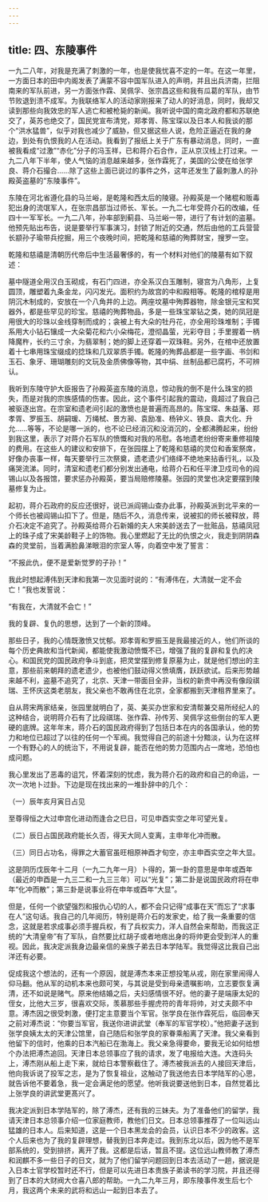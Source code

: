 ```yaml
---
---
---
```

title: 四、东陵事件
---




一九二八年，对我是充满了刺激的一年，也是使我忧喜不定的一年。在这一年里，一方面日本的田中内阁发表了满蒙不容中国军队进入的声明，并且出兵济南，拦阻南来的军队前进，另一方面张作霖、吴佩孚、张宗昌这些和我有瓜葛的军队，由节节败退到溃不成军。为我联络军人的活动家刚报来了动人的好消息，同时，我却又读到那些向我效忠的军人逃亡和被枪毙的新闻。我听说中国的南北政府都和苏联绝交了，英苏也绝交了，国民党宣布清党，郑孝胥、陈宝琛以及日本人和我谈的那个“洪水猛兽”，似乎对我也减少了威胁，但又据这些人说，危险正逼近在我的身边，到处有仇恨我的人在活动。我看到了报纸上关于广东有暴动消息，同时，一直被我看成“过激”“赤化”分子的冯玉祥，已和蒋介石合作，正从京汉线上打过来。一九二八年下半年，使人气恼的消息越来越多，张作霖死了，美国的公使在给张学良、蒋介石撮合……除了这些上面已说过的事件之外，这年还发生了最刺激人的孙殿英盗墓的“东陵事件”。

东陵在河北省遵化县的马兰峪，是乾隆和西太后的陵寝。孙殿英是一个赌棍和贩毒犯出身的流氓军人，在张宗昌部当过师长、军长。一九二七年受蒋介石的改编，任四十一军军长。一九二八年，孙率部到蓟县、马兰峪一带，进行了有计划的盗墓。他预先贴出布告，说是要举行军事演习，封锁了附近的交通，然后由他的工兵营营长颛孙子瑜带兵挖掘，用三个夜晚时间，把乾隆和慈禧的殉葬财宝，搜罗一空。

乾隆和慈禧是清朝历代帝后中生活最奢侈的，有一个材料对他们的陵墓有如下叙述：

墓中隧道全用汉白玉砌成，有石门四进，亦全系汉白玉雕制，寝宫为八角形，上复圆顶，雕塑着九条金龙，闪闪发光。面积约为故宫的中和殿相等。乾隆的棺椁是用阴沉木制成的，安放在一个八角井的上边。两座坟墓中殉葬器物，除金银元宝和冥器外，都是些罕见的珍宝。慈禧的殉葬物品，多是一些珠宝翠钻之类，她的凤冠是用很大的珍珠以金线穿制而成的；衾被上有大朵的牡丹花，亦全用珍珠堆制；手镯系用大小钻石镶成一大朵菊花和六小朵梅花，澄彻晶萤，光彩夺目；手里握着一柄降魔杵，长约三寸余，为翡翠制；她的脚上还穿着一双珠鞋。另外，在棺中还放置着十七串用珠宝缀成的捻珠和几双翠质手镯。乾隆的殉葬品都是一些字画、书剑和玉石、象牙、珊瑚雕刻的文玩及金质佛像等物，其中绢、丝制品都已腐朽，不可辨认。

我听到东陵守护大臣报告了孙殿英盗东陵的消息，惊动我的倒不是什么珠宝的损失，而是对我的宗族感情的伤害。因此，这个事件引起我的震动，竟超过了我自己被驱逐出宫。在宗室和遗老间引起的激愤也是普遍而高昂的。陈宝琛、朱益藩、郑孝胥、罗振玉、胡嗣瑗、万绳栻、景方昶、袁励准、杨钟义、铁良、袁大化、升允……等等，不论是哪一派的，也不论已经消沉和没消沉的，全都沸腾起来，纷纷到我这里，表示了对蒋介石军队的愤慨和对我的吊慰。各地遗老纷纷寄来重修祖陵的费用。在这些人的建议和安排下，在张园摆上了乾隆和慈禧的灵位和香案祭席，好像办丧事一样，每天要举行三次祭奠，遗老遗少们络绎不绝地来拈香行礼，以及痛哭流涕。同时，清室和遗老们都分别发出通电，给蒋介石和任平津卫戍司令的阎锡山以及各报馆，要求惩办孙殿英，要当局赔修陵墓。张园的灵堂也决定要摆到陵墓修复为止。

起初，蒋介石政府的反应还很好，说已派阎锡山查办此事，孙殿英派到北平来的一个师长也被阎锡山扣下了。但是，随后不久，消息传来，说被扣的师长被释放，蒋介石决定不追究了。孙殿英给蒋介石新婚的夫人宋美龄送去了一批赃品，慈禧凤冠上的珠子成了宋美龄鞋子上的饰物。我心里燃起了无比的仇恨之火，我走到阴阴森森的灵堂前，当着满脸鼻涕眼泪的宗室人等，向着空中发了誓言：

“不报此仇，便不是爱新觉罗的子孙！”

我此时想起溥伟到天津和我第一次见面时说的：“有溥伟在，大清就一定不会亡！”我也发誓说：

“有我在，大清就不会亡！”

我的复辟、复仇的思想，达到了一个新的顶峰。

那些日子，我的心情既激愤又忧郁。郑孝胥和罗振玉是我最接近的人，他们所谈的每个历史典故和当代新闻，都能使我激动愤慨不已，增强了我的复辟和复仇的决心。和国民党的国民政府争斗到底，把灵堂摆到修复原墓为止，就是他们想出的主意，那些前来朝拜的遗老遗少，也被他们鼓动得义愤填膺，跃跃欲试。后来形势越来越不利，盗墓不追究了，北京、天津一带面目全非，当权的新贵中再没有像段祺瑞、王怀庆这类老朋友，我父亲也不敢再住在北京，全家都搬到天津租界里来了。

自从蒋宋两家结亲，张园里就明白了，英、美买办世家和安清帮兼交易所经纪人的这种结合，说明蒋介石有了比段祺瑞、张作霖、孙传芳、吴佩孚这些倒台的军人更硬的底牌。这年年末，蒋介石的国民政府得到了包括日本在内的各国承认，他的势力和地位已超过了以往的任何一个军阀。我觉得自己的前途十分黯淡，认为在这样一个有野心的人的统治下，不用说复辟，能否在他的势力范围内占一席地，恐怕也成问题。

我心里发出了恶毒的诅咒，怀着深刻的忧虑，我为蒋介石的政府和自己的命运，一次一次地卜过卦。下边是现在找出来的一堆卦辞中的几个：

（一）辰年亥月寅日占见

至尊得恒之大过申宫化进动而逢合之巳日，可见申酉实空之年可望光复。

（二）辰日占国民政府能长久否，得天大同人变离，主申年化冲而散。

（三）同日占功名，得罪之大蓄官虽旺相原神酉才旬空，亦主申酉实空之年大显。

这是阴历戊辰年十二月（一九二九年一月）卜得的，第一卦的意思是申年或酉年（最近的申酉是一九三二和一九三三年）可以“光复”；第二卦是说国民政府将在申年“化冲而散”；第三卦是说事业将在申年或酉年“大显”。

但是，任何一个欲望强烈和报仇心切的人，都不会只记得“成事在天”而忘了“求事在人”这句话。我自己的几年阅历，特别是蒋介石的发家史，给了我一条重要的信念，这就是若求成事必须手握兵权，有了兵权实力，洋人自然会来帮助，而我这正统的“大清皇帝”有了军队，自然要比红胡子或者地痞出身的将帅更会受到洋人的重视。因此，我决定派我身边最亲信的亲族子弟去日本学陆军。我觉得这比我自己出洋还有必要。

促成我这个想法的，还有一个原因，就是溥杰本来正想投笔从戎，刚在家里闹得人仰马翻。他从军的动机本来也颇可笑，与其说是受到母亲遗嘱影响，立志要恢复满清，还不如说是赌气。原来他结婚之后，夫妇感情很不好。他的妻子是端康太妃的侄女，比他大三岁，很喜欢交际，羡慕那些手握虎符的青年将帅，对丈夫颇不中意。溥杰因之很受刺激，便打定主意要当个军官。张学良在张作霖死后，临回奉天之前对溥杰说：“你要当军官，我送你进讲武堂（奉军的军官学校）。”他把妻子送到张学良姨太太的天津公馆里，自己随后和张学良的家眷乘船离了天津。我父亲看到他留下的信时，他乘的日本汽船已在渤海上。我父亲急得要命，要我无论如何给想个办法把溥杰追回。天津日本总领事应了我的请求，发了电报给大连。大连码头上，溥杰刚从船上走下来，就给日本警察截住了。溥杰被我派去的人接回天津后，他向我诉说了投军之志，是为了恢复祖业，这触动了我送他去日本学陆军的心思，就告诉他不要着急，我一定会满足他的愿望。他听我说要送他到日本，自然觉着比上张学良的讲武堂更髙兴了。

我决定派到日本学陆军的，除了溥杰，还有我的三妹夫。为了准备他们的留学，我请天津日本总领事介绍一位家庭教师，教他们日文。日本总领事推荐了一位叫远山猛雄的日本人。后来知道，这是一个日本黑龙会的会员，认识日本不少的政客。这个人后来也为了我的复辟理想，替我到日本奔走过。我到东北以后，因为他不是军部系统的，受到排挤，离开了我。这都是后话，暂且不提。这位远山教师教了溥杰和润麒不多一些日子的日文，就为了他们留学问题回到日本去活动了一趟，据说是入日本士官学校暂时还不行，但是可以先进日本贵族子弟读书的学习院，并且还得到了日本的大财阀大仓喜八郎的帮助。一九二九年三月，即东陵事件发生后七个月，我这两个未来的武将和远山一起到日本去了。